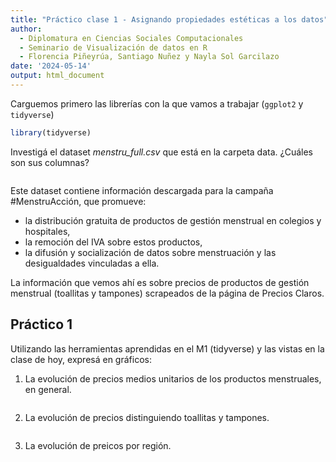 ---
title: "Práctico clase 1 - Asignando propiedades estéticas a los datos"
author: 
  - Diplomatura en Ciencias Sociales Computacionales
  - Seminario de Visualización de datos en R
  - Florencia Piñeyrúa, Santiago Nuñez y Nayla Sol Garcilazo
date: '2024-05-14'
output: html_document
---

Carguemos primero las librerías con la que vamos a trabajar (`ggplot2` y `tidyverse`)

```{r}
library(tidyverse)
```

Investigá el dataset *menstru_full.csv* que está en la carpeta data. ¿Cuáles son sus columnas? 

```{r}

```


Este dataset contiene información descargada para la campaña #MenstruAcción, que promueve:

- la distribución gratuita de productos de gestión menstrual en colegios y hospitales,
- la remoción del IVA sobre estos productos,
- la difusión y socialización de datos sobre menstruación y las desigualdades vinculadas a ella. 

La información que vemos ahí es sobre precios de productos de gestión menstrual (toallitas y tampones) scrapeados de la página de Precios Claros. 

## Práctico 1

Utilizando las herramientas aprendidas en el M1 (tidyverse) y las vistas en la clase de hoy, expresá en gráficos: 

1. La evolución de precios medios unitarios de los productos menstruales, en general. 

```{r}

```


2. La evolución de precios distinguiendo toallitas y tampones.

```{r}

```

3. La evolución de preicos por región. 

```{r}

```

